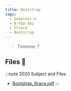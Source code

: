 ```yaml
---
title: Bootstrap
tags:
  - Semester-4
  - B-PSU-402
  - Ftrace
  - Bootstrap
---
```

> Timeline: ?


## Files 📂

:::note 2020 Subject and Files
- [Bootstrap_ftrace.pdf](https://github.com/Studio-17/Epitech-Subjects/raw/main/Semester-4/B-PSU-402/Ftrace/Bootstrap/Bootstrap_ftrace.pdf)
:::

